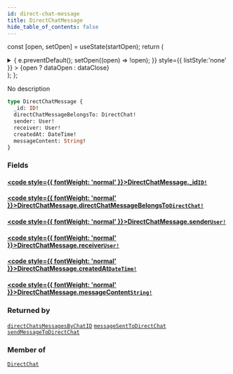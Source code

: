 ```yaml
---
id: direct-chat-message
title: DirectChatMessage
hide_table_of_contents: false
---
```






const [open, setOpen] = useState(startOpen);
return (
<details {...(open ? { open: true } : {})} className="details" style={{ border:'none', boxShadow:'none', background:'var(--ifm-background-color)' }}>
<summary
onClick={(e) => {
e.preventDefault();
setOpen((open) => !open);
}}
style={{ listStyle:'none' }} >
{open ? dataOpen : dataClose}
</summary>
{open && children}
</details>
);
};

No description

```graphql
type DirectChatMessage {
  _id: ID!
  directChatMessageBelongsTo: DirectChat!
  sender: User!
  receiver: User!
  createdAt: DateTime!
  messageContent: String!
}
```

### Fields

#### [<code style={{ fontWeight: 'normal' }}>DirectChatMessage.<b>\_id</b></code>](#)<Bullet />[`ID!`](../../../docs/schema/scalars/id) <Badge class="secondary" text="non-null"/> <Badge class="secondary" text="scalar"/>

>

#### [<code style={{ fontWeight: 'normal' }}>DirectChatMessage.<b>directChatMessageBelongsTo</b></code>](#)<Bullet />[`DirectChat!`](../../../docs/schema/objects/direct-chat) <Badge class="secondary" text="non-null"/> <Badge class="secondary" text="object"/>

>

#### [<code style={{ fontWeight: 'normal' }}>DirectChatMessage.<b>sender</b></code>](#)<Bullet />[`User!`](../../../docs/schema/objects/user) <Badge class="secondary" text="non-null"/> <Badge class="secondary" text="object"/>

>

#### [<code style={{ fontWeight: 'normal' }}>DirectChatMessage.<b>receiver</b></code>](#)<Bullet />[`User!`](../../../docs/schema/objects/user) <Badge class="secondary" text="non-null"/> <Badge class="secondary" text="object"/>

>

#### [<code style={{ fontWeight: 'normal' }}>DirectChatMessage.<b>createdAt</b></code>](#)<Bullet />[`DateTime!`](../../../docs/schema/scalars/date-time) <Badge class="secondary" text="non-null"/> <Badge class="secondary" text="scalar"/>

>

#### [<code style={{ fontWeight: 'normal' }}>DirectChatMessage.<b>messageContent</b></code>](#)<Bullet />[`String!`](../../../docs/schema/scalars/string) <Badge class="secondary" text="non-null"/> <Badge class="secondary" text="scalar"/>

>

### Returned by

[`directChatsMessagesByChatID`](../../../docs/schema/queries/direct-chats-messages-by-chat-id) <Badge class="secondary" text="query"/><Bullet />[`messageSentToDirectChat`](../../../docs/schema/subscriptions/message-sent-to-direct-chat) <Badge class="secondary" text="subscription"/><Bullet />[`sendMessageToDirectChat`](../../../docs/schema/mutations/send-message-to-direct-chat) <Badge class="secondary" text="mutation"/>

### Member of

[`DirectChat`](../../../docs/schema/objects/direct-chat) <Badge class="secondary" text="object"/>
